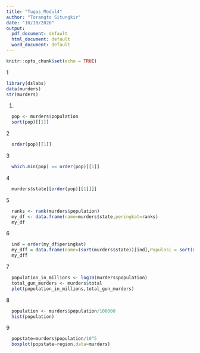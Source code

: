 ```yaml
---
title: "Tugas_Modul4"
author: "Torangto Situngkir"
date: "10/10/2020"
output:
  pdf_document: default
  html_document: default
  word_document: default
---
```


```r
knitr::opts_chunk$set(echo = TRUE)
```
1
```r
library(dslabs)
data(murders)
str(murders)
```


1.
```r
  pop <- murders$population
  sort(pop)[[1]]
```

2
```r
  order(pop)[[1]]
```

3
```r
  which.min(pop) == order(pop)[[1]]
```
  
4
```r
  
  murders$state[[order(pop)[[1]]]]
```
  
5
```r
  
  ranks <- rank(murders$population)
  my_df <- data.frame(name=murders$state,peringkat=ranks)
  my_df
```

6
```r
  
  ind = order(my_df$peringkat)
  my_dff = data.frame(name=(sort(murders$state))[ind],Populasi = sort(murders$population),Peringkat = sort(ranks))
  my_dff
```

7
```r
  
  population_in_millions <- log10(murders$population)
  total_gun_murders <- murders$total
  plot(population_in_millions,total_gun_murders)
```

8
```r
  
  population <- murders$population/100000
  hist(population)
```

9
```r
  
  popstate=murders$population/10^5
  boxplot(popstate~region,data=murders)
```